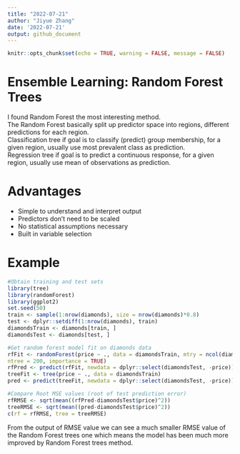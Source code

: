 ```yaml
---
title: "2022-07-21"
author: "Jiyue Zhang"
date: '2022-07-21'
output: github_document
---
```


```r
knitr::opts_chunk$set(echo = TRUE, warning = FALSE, message = FALSE)
```

# Ensemble Learning: Random Forest Trees
I found Random Forest the most interesting method.  
The Random Forest basically split up predictor space into regions, different predictions for each region.  
Classification tree if goal is to classify (predict) group membership, for a given region, usually use most prevalent class as prediction.  
Regression tree if goal is to predict a continuous response, for a given region, usually use mean of observations as prediction.  

# Advantages
- Simple to understand and interpret output  
- Predictors don't need to be scaled
- No statistical assumptions necessary
- Built in variable selection

# Example

```r
#Obtain training and test sets
library(tree)
library(randomForest)
library(ggplot2)
set.seed(50)
train <- sample(1:nrow(diamonds), size = nrow(diamonds)*0.8)
test <- dplyr::setdiff(1:nrow(diamonds), train)
diamondsTrain <- diamonds[train, ]
diamondsTest <- diamonds[test, ]

#Get random forest model fit on diamonds data
rfFit <- randomForest(price ~ ., data = diamondsTrain, mtry = ncol(diamondsTrain)/3,
ntree = 200, importance = TRUE)
rfPred <- predict(rfFit, newdata = dplyr::select(diamondsTest, -price))
treeFit <- tree(price ~ ., data = diamondsTrain)
pred <- predict(treeFit, newdata = dplyr::select(diamondsTest, -price))

#Compare Root MSE values (root of test prediction error)
rfRMSE <- sqrt(mean((rfPred-diamondsTest$price)^2))
treeRMSE <- sqrt(mean((pred-diamondsTest$price)^2))
c(rf = rfRMSE, tree = treeRMSE)
```

From the output of RMSE value we can see a much smaller RMSE value of the Random Forest trees one which means the model has been much more improved by Random Forest trees method.